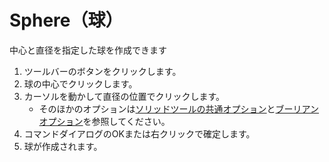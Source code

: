 
# Sphere（球）

<Reference shortcut='' command='Sphere' button='ツールバー' />

中心と直径を指定した球を作成できます


1. ツールバーのボタンをクリックします。
2. 球の中心でクリックします。
3. カーソルを動かして直径の位置でクリックします。
   - そのほかのオプションは[ソリッドツールの共通オプション](common-options)と[ブーリアンオプション](boolean-options)を参照してください。
4. コマンドダイアログのOKまたは右クリックで確定します。
5. 球が作成されます。
